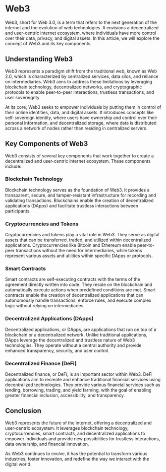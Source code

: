 # Web3

Web3, short for Web 3.0, is a term that refers to the next generation of the internet and the evolution of web technologies. It envisions a decentralized and user-centric internet ecosystem, where individuals have more control over their data, privacy, and digital assets. In this article, we will explore the concept of Web3 and its key components.

## Understanding Web3

Web3 represents a paradigm shift from the traditional web, known as Web 2.0, which is characterized by centralized services, data silos, and reliance on intermediaries. Web3 aims to address these limitations by leveraging blockchain technology, decentralized networks, and cryptographic protocols to enable peer-to-peer interactions, trustless transactions, and user sovereignty.

At its core, Web3 seeks to empower individuals by putting them in control of their online identities, data, and digital assets. It introduces concepts like self-sovereign identity, where users have ownership and control over their personal information, and decentralized storage, where data is distributed across a network of nodes rather than residing in centralized servers.

## Key Components of Web3

Web3 consists of several key components that work together to create a decentralized and user-centric internet ecosystem. These components include:

### Blockchain Technology

Blockchain technology serves as the foundation of Web3. It provides a transparent, secure, and tamper-resistant infrastructure for recording and validating transactions. Blockchains enable the creation of decentralized applications (DApps) and facilitate trustless interactions between participants.

### Cryptocurrencies and Tokens

Cryptocurrencies and tokens play a vital role in Web3. They serve as digital assets that can be transferred, traded, and utilized within decentralized applications. Cryptocurrencies like Bitcoin and Ethereum enable peer-to-peer transactions without the need for intermediaries, while tokens represent various assets and utilities within specific DApps or protocols.

### Smart Contracts

Smart contracts are self-executing contracts with the terms of the agreement directly written into code. They reside on the blockchain and automatically execute actions when predefined conditions are met. Smart contracts enable the creation of decentralized applications that can autonomously handle transactions, enforce rules, and execute complex logic without relying on intermediaries.

### Decentralized Applications (DApps)

Decentralized applications, or DApps, are applications that run on top of a blockchain or a decentralized network. Unlike traditional applications, DApps leverage the decentralized and trustless nature of Web3 technologies. They operate without a central authority and provide enhanced transparency, security, and user control.

### Decentralized Finance (DeFi)

Decentralized finance, or DeFi, is an important sector within Web3. DeFi applications aim to recreate and enhance traditional financial services using decentralized technologies. They provide various financial services such as lending, borrowing, trading, and yield farming, with the goal of enabling greater financial inclusion, accessibility, and transparency.

## Conclusion

Web3 represents the future of the internet, offering a decentralized and user-centric ecosystem. It leverages blockchain technology, cryptocurrencies, smart contracts, and decentralized applications to empower individuals and provide new possibilities for trustless interactions, data ownership, and financial innovation.

As Web3 continues to evolve, it has the potential to transform various industries, foster innovation, and redefine the way we interact with the digital world.